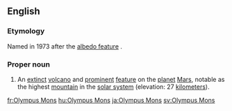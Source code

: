 ==English==

===Etymology===
Named in 1973 after the [[albedo feature]] {{m|en|Nix Olympica||Snows of Olympus}}.

{{wikipedia}}

===Proper noun===
{{en-proper noun}}

# {{lb|en|surface feature}} An [[extinct]] [[volcano]] and [[prominent]] [[feature]] on the [[planet]] [[Mars]], notable as the highest [[mountain]] in the [[solar system]] (elevation: 27 [[kilometers]]).

[[fr:Olympus Mons]]
[[hu:Olympus Mons]]
[[ja:Olympus Mons]]
[[sv:Olympus Mons]]